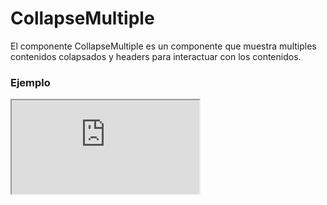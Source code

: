 
# CollapseMultiple

El componente CollapseMultiple es un componente que muestra multiples contenidos colapsados y headers para interactuar con los contenidos.

### Ejemplo

<Iframe src="https://fenextjs-component-storybook.vercel.app/iframe.html?args=&id=collapse-multiple--index&viewMode=story" />

### Importacion

Para importar el componente CollapseMultiple, se puede hacer desde fenextjs o fenextjs-component

```tsx copy
import {
  CollapseMultiple,
  CollapseMultipleProps,
} from "fenextjs/cjs/component/Collapse/Multiple";
```

o

```tsx copy
import {
  CollapseMultiple,
  CollapseMultipleProps,
} from "fenextjs-component/cjs/Collapse/Multiple";
```

### Parametros

| Propiedad     |         Tipo          | Requerido | Default | Descripción                                                                        |
| ------------- | :-------------------: | :-------: | :-----: | :--------------------------------------------------------------------------------- |
| name          |        string         |    sí     |         | El nombre para el componente.                                                      |
| type          | "radio" \| "checkbox" |    sí     |         | Tipo de collapse. Puede ser "radio" o "checkbox".                                  |
| items         |  CollapseBaseProps[]  |    no     |         | Elementos del Collapse.                                                            |
| defaultActive |  number \| number[]   |    no     |         | Estado activo por defecto del Collapse. Puede ser un número o un array de números. |

### Storybook

Para ver el storybook del componente lo puede hacer con este [link](https://fenextjs-component-storybook.vercel.app/?path=/story/collapse-multiple--index)

### Usos

- Uso básico del componente CollapseMultiple

```tsx copy
<CollapseMultiple
  name="exampleCollapse"
  type="checkbox"
  items={[
    { disabled: false, defaultActive: true, header: "Item 1" },
    { disabled: true, defaultActive: false, header: "Item 2" },
    // Agrega más elementos según sea necesario
  ]}
>
  Contenido del CollapseMultiple
</CollapseMultiple>
```
